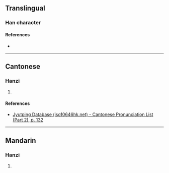 {{character info/new}}
==Translingual==

===Han character===
{{Han char|rn=75|rad=木|as=13|sn=17|four=41953|canj=DYMH|ids=⿰木歲}}

====References====
* {{Han ref|kx=0556.100|dkj=15642|dj=0945.280|hdz=21301.010|uh=6A85|ud=27269|bh=ED48|bd=60744}}

----

==Cantonese==

===Hanzi===
{{yue-hanzi|jyut=[[seoi6]]|y=seui6}}

# {{defn|lang=yue|sort=木13}}

====References====
* [http://www.iso10646hk.net/jp/document/download.jsp Jyutping Database (iso10646hk.net) - Cantonese Pronunciation List (Part 2), p. 132]

----

==Mandarin==

===Hanzi===
{{cmn-hanzi|pin=[[suì]] ([[sui4]])|wg=sui<sup>4</sup>}}

# {{defn|lang=cmn|sort=木13}}
